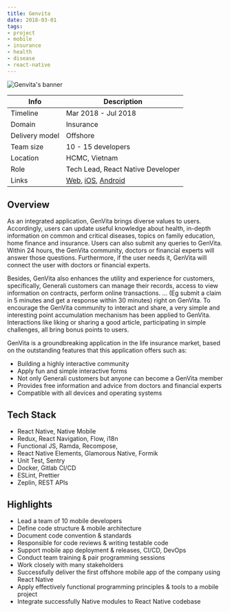 ```yaml
---
title: Genvita
date: 2018-03-01
tags:
- project
- mobile
- insurance
- health
- disease
- react-native
---
```


![Genvita's banner](./banner.png)

Info | Description
---|------------
Timeline | Mar 2018 - Jul 2018
Domain | Insurance
Delivery model | Offshore
Team size | 10 - 15 developers
Location | HCMC, Vietnam
Role | Tech Lead, React Native Developer
Links | [Web](https://genvita.vn/), [iOS](https://apps.apple.com/us/app/genvita/id1395692603), [Android](https://play.google.com/store/apps/details?id=com.generali.genvita&hl=en&gl=US)
## Overview
As an integrated application, GenVita brings diverse values to users. Accordingly, users can update useful knowledge about health, in-depth information on common and critical diseases, topics on family education, home finance and insurance. Users can also submit any queries to GenVita. Within 24 hours, the GenVita community, doctors or financial experts will answer those questions. Furthermore, if the user needs it, GenVita will connect the user with doctors or financial experts.

Besides, GenVita also enhances the utility and experience for customers, specifically, Generali customers can manage their records, access to view information on contracts, perform online transactions. … (Eg submit a claim in 5 minutes and get a response within 30 minutes) right on GenVita. To encourage the GenVita community to interact and share, a very simple and interesting point accumulation mechanism has been applied to GenVita. Interactions like liking or sharing a good article, participating in simple challenges, all bring bonus points to users.

GenVita is a groundbreaking application in the life insurance market, based on the outstanding features that this application offers such as:
- Building a highly interactive community
- Apply fun and simple interactive forms
- Not only Generali customers but anyone can become a GenVita member
- Provides free information and advice from doctors and financial experts
- Compatible with all devices and operating systems

## Tech Stack
- React Native, Native Mobile
- Redux, React Navigation, Flow, i18n
- Functional JS, Ramda, Recompose,
- React Native Elements, Glamorous Native, Formik
- Unit Test, Sentry
- Docker, Gitlab CI/CD
- ESLint, Prettier
- Zeplin, REST APIs

## Highlights
- Lead a team of 10 mobile developers
- Define code structure & mobile architecture
- Document code convention & standards
- Responsible for code reviews & writing testable code
- Support mobile app deployment & releases, CI/CD, DevOps
- Conduct team training & pair programming sessions
- Work closely with many stakeholders
- Successfully deliver the first offshore mobile app of the company using React Native
- Apply effectively functional programming principles & tools to a mobile project
- Integrate successfully Native modules to React Native codebase
